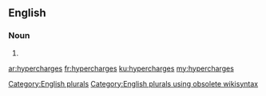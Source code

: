 ==English==

===Noun===
{{head|en}}

# {{plural of|hypercharge}}

[[Category:English plurals]][[Category:English plurals using obsolete wikisyntax]]

[[ar:hypercharges]]
[[fr:hypercharges]]
[[ku:hypercharges]]
[[my:hypercharges]]